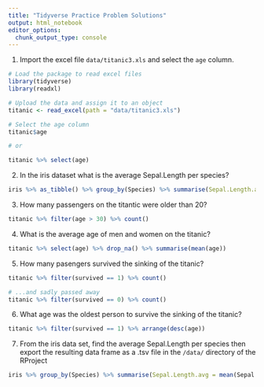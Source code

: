 ```yaml
---
title: "Tidyverse Practice Problem Solutions"
output: html_notebook
editor_options: 
  chunk_output_type: console
---
```


1. Import the excel file `data/titanic3.xls` and select the `age` column.

```r
# Load the package to read excel files
library(tidyverse)
library(readxl)

# Upload the data and assign it to an object
titanic <- read_excel(path = "data/titanic3.xls")

# Select the age column
titanic$age

# or

titanic %>% select(age)
```

2. In the iris dataset what is the average Sepal.Length per species?

```r
iris %>% as_tibble() %>% group_by(Species) %>% summarise(Sepal.Length.avg = mean(Sepal.Length))
```


3. How many passengers on the titantic were older than 20?

```r
titanic %>% filter(age > 30) %>% count()
```

4. What is the average age of men and women on the titanic?
```r
titanic %>% select(age) %>% drop_na() %>% summarise(mean(age))
```

5. How many pasengers survived the sinking of the titanic?
```r
titanic %>% filter(survived == 1) %>% count()

# ...and sadly passed away
titanic %>% filter(survived == 0) %>% count()
```

6. What age was the oldest person to survive the sinking of the titanic?
```r
titanic %>% filter(survived == 1) %>% arrange(desc(age))
```

7. From the iris data set, find the average Sepal.Length per species then export the resulting data frame as a .tsv file in the `/data/` directory of the RProject
```r
iris %>% group_by(Species) %>% summarise(Sepal.Length.avg = mean(Sepal.Length))
```
